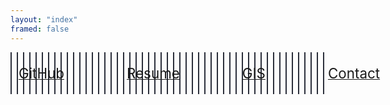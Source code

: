 ```yaml
---
layout: "index"
framed: false
---
```


<link rel="stylesheet" href="https://cdnjs.cloudflare.com/ajax/libs/font-awesome/5.15.1/css/all.min.css" integrity="sha512-+4zCK9k+qNFUR5X+cKL9EIR+ZOhtIloNl9GIKS57V1MyNsYpYcUrUeQc9vNfzsWfV28IaLL3i96P9sdNyeRssA==" crossorigin="anonymous" />
<script src="https://cdnjs.cloudflare.com/ajax/libs/font-awesome/5.15.1/js/all.min.js" integrity="sha512-F5QTlBqZlvuBEs9LQPqc1iZv2UMxcVXezbHzomzS6Df4MZMClge/8+gXrKw2fl5ysdk4rWjR0vKS7NNkfymaBQ==" crossorigin="anonymous"></script>

<style>
    .menu-icon {
        margin: 0 50px 0 50px;
        color: #78E2A0;
    }

    .menu-icon:hover {
        color: #6ccc91;
    }

    .menu-parent {
        display: flex;
        flex-direction: row;
        justify-content: center;
        align-items: center;
        background: repeating-linear-gradient(90deg, #2b2f3b, #2b2f3b 2px, transparent 0, transparent 10px);
        z-index: -1;
        padding: 20px 0 20px 0;
    }

    .menu-container {
        position: inline;
        display: flex;
        flex-direction: column;
        align-items: center;
        text-align: center;
    }

    .menu-text {
        font-size: 1.4rem;
    }

</style>

<div class="menu-parent">
<div class="menu-container"><a href="https://github.com/program--"><i class="menu-icon fab fa-github-square fa-5x"></i><span class="menu-text">GitHub</span></a></div>
<div class="menu-container"><a href="/assets/jsingh_resume.pdf"><i class="menu-icon far fa-file-alt fa-5x" data-fa-transform="shrink-6" data-fa-mask="fas fa-square"></i><span class="menu-text">Resume</span></a></div>
<div class="menu-container"><a href="https://geog176a.justinsingh.me"><i class="menu-icon fas fa-globe-americas fa-5x" data-fa-transform="shrink-6" data-fa-mask="fas fa-square"></i><span class="menu-text">GIS</span></a></div>
<div class="menu-container"><a href="mailto:justin@justinsingh.me"><i class="menu-icon fas fa-envelope-square fa-5x"></i><span class="menu-text">Contact</span></a></div>
</div>